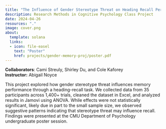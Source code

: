 ```yaml
---
title: "The Influence of Gender Stereotype Threat on Heading Recall Performance"
description: Research Methods in Cognitive Psychology Class Project
date: 2024-04-26
resources: "."
image: cover.png
about: 
  template: solana
  links: 
  - icon: file-easel
    text: "Poster"
    href: projects/gender-memory-proj/poster.pdf
---
```


**Collaborators**: Cami Streuly, Shirley Du, and Cole Kaforey\
**Instructor:** Abigail Noyce

This project explored how gender stereotype threat influences memory performance through a heading-recall task. We collected data from 35 participants across 1,400+ trials, cleaned the dataset in Excel, and analyzed results in Jamovi using ANOVA. While effects were not statistically significant, likely due in part to the small sample size, we observed suggestive patterns indicating that stereotype threat may influence recall. Findings were presented at the CMU Department of Psychology undergraduate poster session.
